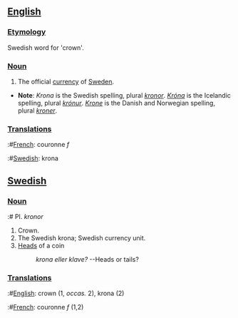 ==[[English]]==

===[[Etymology]]===
Swedish word for 'crown'.

===[[Noun]]===

# The official [[currency]] of [[Sweden]].

*'''Note''': ''Krona'' is the Swedish spelling, plural ''[[kronor]]''.  ''[[Króna]]'' is the Icelandic spelling, plural ''[[krónur]]''.  ''[[Krone]]'' is the Danish and Norwegian spelling, plural ''[[kroner]]''.

===[[Translations]]===
:#[[French]]: couronne ''f''
:#[[Swedish]]: krona

==[[Swedish]]==

===[[Noun]]===
:# Pl. ''kronor''

# Crown.
# The Swedish krona; Swedish currency unit.
# [[Heads]] of a coin
#: ''krona eller klave?'' --Heads or tails?

===[[Translations]]===
:#[[English]]: crown (1, ''occas.'' 2), krona (2)
:#[[French]]: couronne ''f'' (1,2)